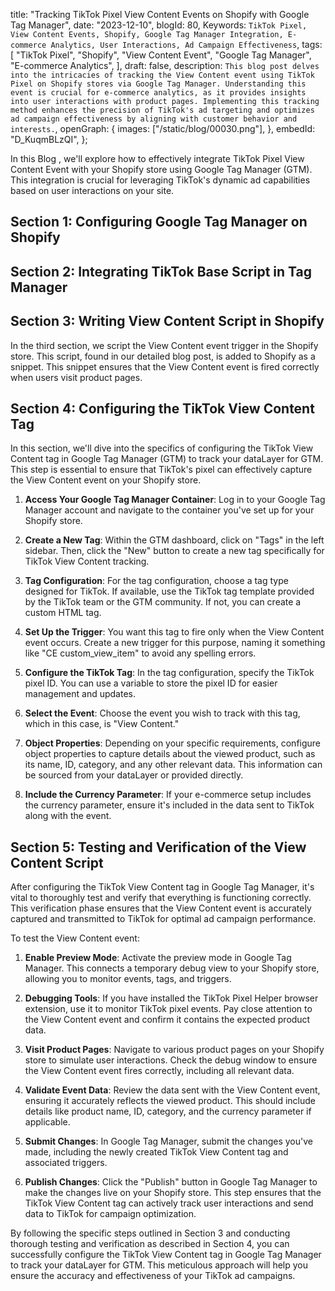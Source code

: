  title:
  "Tracking TikTok Pixel View Content Events on Shopify with Google Tag Manager",
 date: "2023-12-10",
 blogId: 80,
 Keywords: `TikTok Pixel, View Content Events, Shopify, Google Tag Manager Integration, E-commerce Analytics, User Interactions, Ad Campaign Effectiveness`,
 tags: [
  "TikTok Pixel",
  "Shopify",
  "View Content Event",
  "Google Tag Manager",
  "E-commerce Analytics",
 ],
 draft: false,
 description: `This blog post delves into the intricacies of tracking the View Content event using TikTok Pixel on Shopify stores via Google Tag Manager. Understanding this event is crucial for e-commerce analytics, as it provides insights into user interactions with product pages. Implementing this tracking method enhances the precision of TikTok's ad targeting and optimizes ad campaign effectiveness by aligning with customer behavior and interests.`,
 openGraph: {
  images: ["/static/blog/00030.png"],
 },
 embedId: "D_KuqmBLzQI",
};

<BlogHeader metadata={metadata} />
In this Blog , we'll explore how to effectively integrate TikTok Pixel View Content
Event with your Shopify store using Google Tag Manager (GTM). This integration is
crucial for leveraging TikTok's dynamic ad capabilities based on user interactions
on your site.

<YoutubeEmbed embedId={metadata.embedId} />

## Section 1: Configuring Google Tag Manager on Shopify

<ConfiguringGTM />

## Section 2: Integrating TikTok Base Script in Tag Manager

<TikTokPageView />

## Section 3: Writing View Content Script in Shopify

In the third section, we script the View Content event trigger in the Shopify store. This script, found in our detailed blog post, is added to Shopify as a snippet. This snippet ensures that the View Content event is fired correctly when users visit product pages.

<ViewItem />

## Section 4: Configuring the TikTok View Content Tag

In this section, we'll dive into the specifics of configuring the TikTok View Content tag in Google Tag Manager (GTM) to track your dataLayer for GTM. This step is essential to ensure that TikTok's pixel can effectively capture the View Content event on your Shopify store.

1. **Access Your Google Tag Manager Container**: Log in to your Google Tag Manager account and navigate to the container you've set up for your Shopify store.

2. **Create a New Tag**: Within the GTM dashboard, click on "Tags" in the left sidebar. Then, click the "New" button to create a new tag specifically for TikTok View Content tracking.

3. **Tag Configuration**: For the tag configuration, choose a tag type designed for TikTok. If available, use the TikTok tag template provided by the TikTok team or the GTM community. If not, you can create a custom HTML tag.

4. **Set Up the Trigger**: You want this tag to fire only when the View Content event occurs. Create a new trigger for this purpose, naming it something like "CE custom_view_item" to avoid any spelling errors.

5. **Configure the TikTok Tag**: In the tag configuration, specify the TikTok pixel ID. You can use a variable to store the pixel ID for easier management and updates.

6. **Select the Event**: Choose the event you wish to track with this tag, which in this case, is "View Content."

7. **Object Properties**: Depending on your specific requirements, configure object properties to capture details about the viewed product, such as its name, ID, category, and any other relevant data. This information can be sourced from your dataLayer or provided directly.

8. **Include the Currency Parameter**: If your e-commerce setup includes the currency parameter, ensure it's included in the data sent to TikTok along with the event.

## Section 5: Testing and Verification of the View Content Script

After configuring the TikTok View Content tag in Google Tag Manager, it's vital to thoroughly test and verify that everything is functioning correctly. This verification phase ensures that the View Content event is accurately captured and transmitted to TikTok for optimal ad campaign performance.

To test the View Content event:

1. **Enable Preview Mode**: Activate the preview mode in Google Tag Manager. This connects a temporary debug view to your Shopify store, allowing you to monitor events, tags, and triggers.

2. **Debugging Tools**: If you have installed the TikTok Pixel Helper browser extension, use it to monitor TikTok pixel events. Pay close attention to the View Content event and confirm it contains the expected product data.

3. **Visit Product Pages**: Navigate to various product pages on your Shopify store to simulate user interactions. Check the debug window to ensure the View Content event fires correctly, including all relevant data.

4. **Validate Event Data**: Review the data sent with the View Content event, ensuring it accurately reflects the viewed product. This should include details like product name, ID, category, and the currency parameter if applicable.

5. **Submit Changes**: In Google Tag Manager, submit the changes you've made, including the newly created TikTok View Content tag and associated triggers.

6. **Publish Changes**: Click the "Publish" button in Google Tag Manager to make the changes live on your Shopify store. This step ensures that the TikTok View Content tag can actively track user interactions and send data to TikTok for campaign optimization.

By following the specific steps outlined in Section 3 and conducting thorough testing and verification as described in Section 4, you can successfully configure the TikTok View Content tag in Google Tag Manager to track your dataLayer for GTM. This meticulous approach will help you ensure the accuracy and effectiveness of your TikTok ad campaigns.
